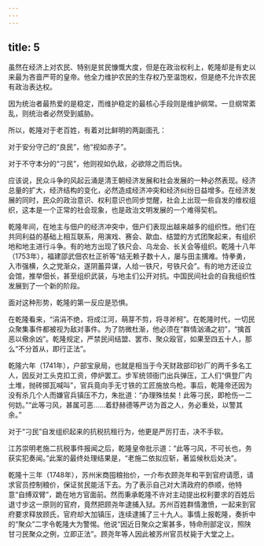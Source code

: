 ```yaml
---
---
---
```

title: 5
---



虽然在经济上对农民、特别是贫民慷慨大度，但是在政治权利上，乾隆却是有史以来最为吝啬严苛的皇帝。他全力维护农民的生存权乃至温饱权，但是绝不允许农民有政治表达权。

因为统治者最热爱的是稳定，而维护稳定的最核心手段则是维护纲常。一旦纲常紊乱，则统治者必然受到威胁。

所以，乾隆对于老百姓，有着对比鲜明的两副面孔：

对于安分守己的“良民”，他“视如赤子”。

对于不守本分的“刁民”，他则视如仇敌，必欲除之而后快。

应该说，民众斗争的风起云涌是清王朝经济发展和社会发展的一种必然表现。经济总量的扩大，经济结构的变化，必然造成经济冲突和经济纠纷日益增多。在经济发展的同时，民众的政治意识、权利意识也同步觉醒，社会上出现一些自发的维权组织，这本是一个正常的社会现象，也是政治文明发展的一个难得契机。

乾隆年间，在地主与佃户的经济冲突中，佃户们表现出越来越多的组织性。他们在共同利益的基础上相互联系，用演戏、赛会、歃血、结盟的方式团聚起来，有组织地和地主进行斗争。有的地方出现了铁尺会、乌龙会、长关会等组织。乾隆十八年（1753年），福建邵武佃农杜正祈等“结无赖子数十人，屡与田主搆难。恃拳勇，入市强横，久之党渐众，遂阴蓄异谋，人给一铁尺，号铁尺会”。有的地方还设立会馆，推举佃长，甚至组织武装，与地主们公开对抗。中国民间社会的自我组织性发展到了一个新的阶段。

面对这种形势，乾隆的第一反应是恐惧。

在乾隆看来，“涓涓不绝，将成江河，萌芽不剪，将寻斧柯”。在乾隆时代，一切民众聚集事件都被视为敌对事件。为了防微杜渐，他必须在“群情汹涌之初”，“擒首恶以儆余凶”。乾隆规定，严禁民间结盟、罢市、聚众殴官，如果至四五十人，那么“不分首从，即行正法”。

乾隆六年（1741年），户部宝泉局，也就是相当于今天财政部印钞厂的两千多名工人，因反对工头克扣工资，停炉罢工。步军统领衙门出兵弹压，工人们“俱登厂内土堆，抛砖掷瓦喊叫”，官兵竟向手无寸铁的工匠施放鸟枪。事后，乾隆帝还因为没有杀几个人而嫌官兵镇压不力，朱批道：“办理殊怯矣！此等刁民，即枪伤一二何妨。”“此等刁风，甚属可恶……着舒赫德等严访为首之人，务必重处，以警其余。”

对于“刁民”自发组织起来的抗税抗租行为，他更是严厉打击，决不手软。

江苏崇明老施二抗税事件报闻之后，乾隆皇帝批示道：“此等刁风，不可长也，务获实犯奏闻。”此案的最终处理结果是，“老施二依拟应斩，著监候秋后处决”。

乾隆十三年（1748年），苏州米商囤粮抬价，一介布衣顾尧年和平到官府请愿，请求官员控制粮价，保证贫民能活下去。为了表示自己对大清政府的恭顺，他特意“自缚双臂”，跪在地方官面前。然而秉承乾隆不许对主动提出权利要求的百姓后退寸步这一原则的官府，竟然把顾尧年逮捕入狱。苏州百姓群情激愤，一起来到官府要求释放顾氏，官府却大加镇压，连续逮捕了三十九人。事情上报乾隆，奏折中的“聚众”二字令乾隆大为警惕。他说“因近日聚众之案甚多，特命刑部定议，照陕甘刁民聚众之例，立即正法”。顾尧年等人因此被苏州官员杖毙于大堂之上。